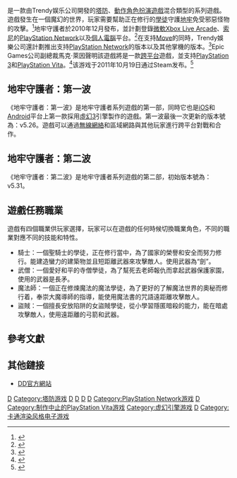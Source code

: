 {{expand|time=2011-10-23T02:13:15+00:00}}
{{Infobox VG
| title = 地牢守護者
| image =
| caption =
| developer= [[Trendy娱乐公司|Trendy娱乐公司]]
| publisher= [[Reverb_Communications|Reverb Communications]]
| released = '''iOS'''{{Vgrelease |NA|2010年12月15日}}'''Android'''{{Vgrelease |NA|2010年12月23日}}<br />'''PC、XBLA'''{{Vgrelease |NA|2011年10月19日<ref>http://pc.ign.com/articles/118/1189797p1.html?RSSwhen2011-08-23_122400&RSSid=1189797</ref>}}'''PSN'''{{Vgrelease |NA|2011年10月8日<ref>http://blog.us.playstation.com/2011/10/03/dungeon-defenders-takes-over-psn-october-18th-with-move-3d-support/</ref>}}'''PS Vita'''{{Vgrelease|NA|取消}}
| designer =
| platforms = 微軟[[Windows|Windows]]、[[Xbox_Live_Arcade|Xbox Live Arcade]]、[[PlayStation_Network|PlayStation Network]]、[[iOS|iOS]]、[[Android|Android]]、[[PlayStation_Vita|PlayStation Vita]]
| genre = [[塔防|塔防]]、[[动作角色扮演游戏|动作角色扮演]]
}}

{{vgname|地牢守護者|en=Dungeon Defenders}}是一款由Trendy娱乐公司開發的[[塔防|塔防]]、[[動作角色扮演遊戲|動作角色扮演遊戲]]混合類型的系列遊戲。遊戲發生在一個魔幻的世界，玩家需要幫助正在修行的[[學徒|學徒]]守護[[地牢|地牢]]免受邪惡怪物的攻擊。<ref>{{cite web |title=Dungeon Defenders – hands-on |author=Matthew Keast |url=http://www.gamesradar.com/ps3/dungeon-defenders/preview/dungeon-defenders-hands-on/a-20101011172435953058/g-2010082511337931058 |date=October 11, 2010 |accessdate=2010-12-13 |publisher=[[GamesRadar|GamesRadar]] |archive-date=2011-06-16 |archive-url=https://web.archive.org/web/20110616000155/http://www.gamesradar.com/ps3/dungeon-defenders/preview/dungeon-defenders-hands-on/a-20101011172435953058/g-2010082511337931058 |dead-url=no }}</ref>地牢守護者於2010年12月發布，並計劃登錄[[微軟|微軟]][[Xbox_Live_Arcade|Xbox Live Arcade]]、[[索尼|索尼]]的[[PlayStation_Network|PlayStation Network]]以及[[個人電腦|個人電腦]]平台。<ref>{{cite web |title=Dungeon Defenders headed to PSN, XBLA, PC this fall |author=Richard Mitchell |url=http://www.joystiq.com/2010/08/25/dungeon-defenders-headed-to-psn-xbla-pc-this-fall/ |date=August 25, 2010 |accessdate=2010-12-13 |publisher=[[GamesRadar|GamesRadar]] |archive-url=https://www.webcitation.org/6AaLFasMs?url=http://www.joystiq.com/2010/08/25/dungeon-defenders-headed-to-psn-xbla-pc-this-fall/ |archive-date=2012-09-10 |dead-url=yes }}</ref>在支持[[PlayStation_Move|Move]]的同時，Trendy娛樂公司還計劃推出支持[[PlayStation_Network|PlayStation Network]]的版本以及其他掌機的版本。<ref>{{cite web |title=Hands-on: Dungeon Defenders |author=Ben PerLee |url=http://www.destructoid.com/hands-on-dungeon-defenders-185014.phtml |date=September 28, 2010 |accessdate=2010-12-13 |publisher=[[Destructoid|Destructoid]] |archive-date=2012-09-10 |archive-url=https://www.webcitation.org/6AaLGSJuG?url=http://www.destructoid.com/hands-on-dungeon-defenders-185014.phtml |dead-url=no }}</ref>Epic Games公司副總裁馬克·萊因聲明該遊戲將是一款[[跨平台|跨平台]]遊戲，並支持[[PlayStation_3|PlayStation 3]]和[[PlayStation_Vita|PlayStation Vita]]。<ref name="EurogamerUE3">{{cite web | url =http://www.eurogamer.net/articles/2011-01-28-epic-ngp-perfect-for-gears-style-game | title =Epic: NGP perfect for Gears-style game | date =January 29, 2011 | work =[[Eurogamer|Eurogamer]] | publisher =[[Eurogamer|Eurogamer]] | accessdate =January 29, 2011 | archive-date =2012-08-11 | archive-url =https://www.webcitation.org/69phqN4pW?url=http://www.eurogamer.net/articles/2011-01-28-epic-ngp-perfect-for-gears-style-game | dead-url =no }}</ref>该游戏于2011年10月19日通过Steam发布。<ref>{{cite web |url=http://www.rpgfan.com/news/2011/2315.html |title=Today's New Releases: Deus Ex: Human Revolution DLC & Dungeon Defenders |publisher=http://www.rpgfan.com |date=2011-19-10 |accessdate=2011-19-10 |archive-date=2011-10-21 |archive-url=https://web.archive.org/web/20111021143908/http://www.rpgfan.com/news/2011/2315.html |dead-url=no }}</ref>

== 地牢守護者：第一波 ==
《地牢守護者：第一波》是地牢守護者系列遊戲的第一部，同時它也是[[iOS|iOS]]和[[Android|Android]]平台上第一款採用[[虛幻3|虛幻3]]引擎製作的遊戲。第一波最後一次更新的版本號為：v5.26。遊戲可以通過[[無線網絡|無線網絡]]和區域網路與其他玩家進行跨平台對戰和合作。

== 地牢守護者：第二波 ==
《地牢守護者：第二波》是地牢守護者系列遊戲的第二部，初始版本號為：v5.31。

==遊戲任務職業==
遊戲有四個職業供玩家選擇，玩家可以在遊戲的任何時候切換職業角色，不同的職業對應不同的技能和特性。

* 騎士：一個聖騎士的學徒，正在修行當中，為了國家的榮譽和安全而努力修行。能建造蠻力的建築物並且短距離武器來攻擊敵人。使用武器為“劍”。
* 武僧：一個愛好和平的寺僧學徒，為了幫死去老師報仇而拿起武器保護家園，使用的武器是長矛。
* 魔法師：一個正在修煉魔法的魔法學徒，為了更好的了解魔法世界的奧秘而修行着，奉崇大魔導師的指導，能使用魔法書的咒語遠距離攻擊敵人。
* 盜賊：一個擅長安放陷阱的女盜賊學徒，從小學習隱匿暗殺的能力，能在暗處攻擊敵人，使用遠距離的弓箭和武器。

== 參考文獻 ==
<!--- See [[Wikipedia:Footnotes|Wikipedia:Footnotes]] on how to create references using <ref></ref> tags which will then appear here automatically -->
{{Reflist}}

== 其他鏈接 ==
* [http://dungeondefenders.com DD官方網站]{{Wayback|url=http://dungeondefenders.com/ |date=20200918044455 }}

{{DEFAULTSORT:Dungeon Defenders}}
[[Category:2010年电子游戏|D]]
[[Category:塔防游戏|Category:塔防游戏]]
[[Category:動作角色扮演遊戲|D]]
[[Category:奇幻电子游戏|D]]
[[Category:Windows遊戲|D]]
[[Category:Xbox_360_Live_Arcade遊戲|D]]
[[Category:PlayStation_Network游戏|Category:PlayStation Network游戏]]
[[Category:IOS遊戲|D]]
[[Category:制作中止的PlayStation_Vita游戏|Category:制作中止的PlayStation Vita游戏]]
[[Category:虚幻引擎游戏|Category:虚幻引擎游戏]]
[[Category:美國開發電子遊戲|D]]
[[Category:卡通渲染风格电子游戏|Category:卡通渲染风格电子游戏]]